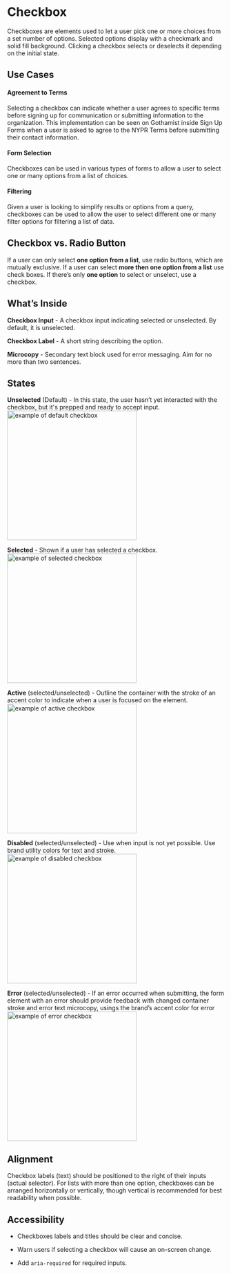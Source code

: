 
<Meta title="Components/Atoms/Checkbox"/>


# Checkbox

Checkboxes are elements used to let a user pick one or more choices from a set number of options. Selected options display with a checkmark and solid fill background. Clicking a checkbox selects or deselects it depending on the initial state.


## Use Cases


#### Agreement to Terms
Selecting a checkbox can indicate whether a user agrees to specific terms before signing up for communication or submitting information to the organization. This implementation can be seen on Gothamist inside Sign Up Forms when a user is asked to agree to the NYPR Terms before submitting their contact information.


#### Form Selection
Checkboxes can be used in various types of forms to allow a user to select one or many options from a list of choices.



#### Filtering
Given a user is looking to simplify results or options from a query, checkboxes can be used to allow the user to select different one or many filter options for filtering a list of data.




## Checkbox vs. Radio Button

If a user can only select **one option from a list**, use radio buttons, which are mutually exclusive. If a user can select **more then one option from a list** use check boxes. If there’s only **one option** to select or unselect, use a checkbox.





## What’s Inside

**Checkbox Input** - A checkbox input indicating selected or unselected. By default, it is unselected.

**Checkbox Label** - A short string describing the option.

**Microcopy** - Secondary text block used for error messaging. Aim for no more than two sentences.




## States



**Unselected** (Default) - In this state, the user hasn’t yet interacted with the checkbox, but it's prepped and ready to accept input.
<img alt="example of default checkbox" src="/assets/images/Molecules-Checkbox-DefaultState.png" width="300" />
<br/>


**Selected** - Shown if a user has selected a checkbox.
<img alt="example of selected checkbox" src="/assets/images/Molecules-Checkbox-SelectedState.png" width="300" />
<br/>



**Active** (selected/unselected) - Outline the container with the stroke of an accent color to indicate when a user is focused on the element.
<img alt="example of active checkbox" src="/assets/images/Molecules-Checkbox-FocusedState.png" width="300" />
<br/>


**Disabled** (selected/unselected) - Use when input is not yet possible. Use brand utility colors for text and stroke.
<img alt="example of disabled checkbox" src="/assets/images/Molecules-Checkbox-DisabledState.png" width="300" />
<br/>


**Error** (selected/unselected) - If an error occurred when submitting, the form element with an error should provide feedback with changed container stroke and error text microcopy, usings the brand’s accent color for error
<img alt="example of error checkbox" src="/assets/images/Molecules-Checkbox-ErrorState.png" width="300" />
<br/>


## Alignment

Checkbox labels (text) should be positioned to the right of their inputs (actual selector). For lists with more than one option, checkboxes can be arranged horizontally or vertically, though vertical is recommended for best readability when possible.




## Accessibility

-   Checkboxes labels and titles should be clear and concise.

-   Warn users if selecting a checkbox will cause an on-screen change.

-   Add `aria-required` for required inputs.

